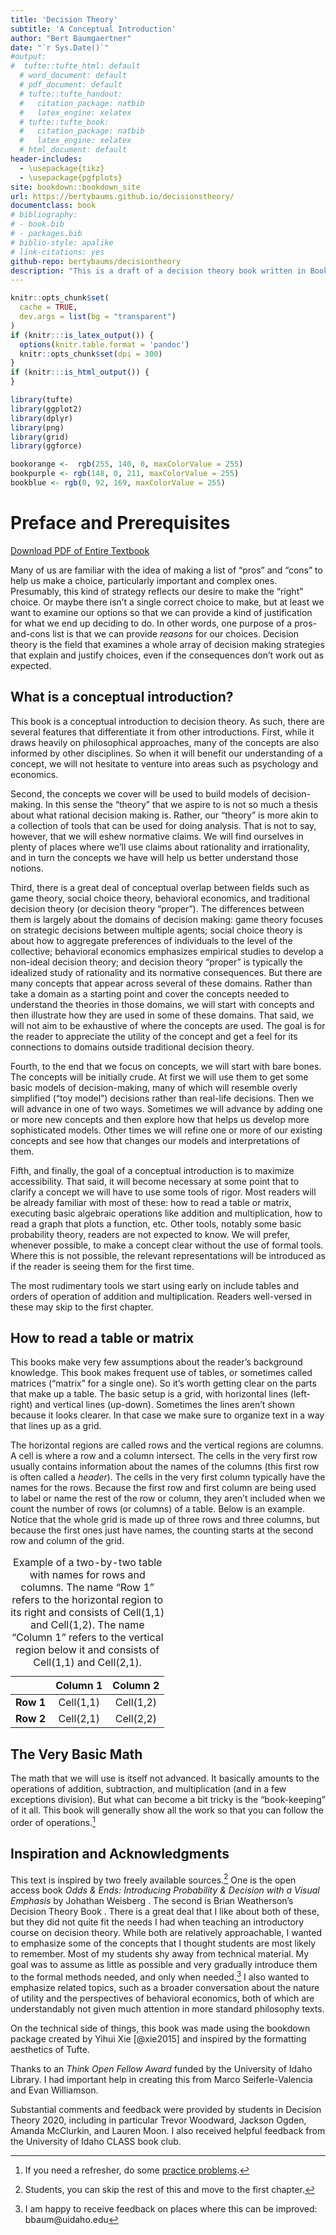 ```yaml
--- 
title: 'Decision Theory'
subtitle: 'A Conceptual Introduction' 
author: "Bert Baumgaertner"
date: "`r Sys.Date()`"
#output:
#  tufte::tufte_html: default
  # word_document: default
  # pdf_document: default
  # tufte::tufte_handout:
  #   citation_package: natbib
  #   latex_engine: xelatex
  # tufte::tufte_book:
  #   citation_package: natbib
  #   latex_engine: xelatex
  # html_document: default
header-includes: 
  - \usepackage{tikz}
  - \usepackage{pgfplots}
site: bookdown::bookdown_site
url: https://bertybaums.github.io/decisionstheory/
documentclass: book
# bibliography:
# - book.bib
# - packages.bib
# biblio-style: apalike
# link-citations: yes
github-repo: bertybaums/decisiontheory
description: "This is a draft of a decision theory book written in BookDown"
---
```


```r
knitr::opts_chunk$set(
  cache = TRUE,
  dev.args = list(bg = "transparent")
)
if (knitr:::is_latex_output()) {
  options(knitr.table.format = 'pandoc')
  knitr::opts_chunk$set(dpi = 300)
}
if (knitr:::is_html_output()) {
}

library(tufte)
library(ggplot2)
library(dplyr)
library(png)
library(grid)
library(ggforce)

bookorange <-  rgb(255, 140, 0, maxColorValue = 255)
bookpurple <- rgb(148, 0, 211, maxColorValue = 255)
bookblue <- rgb(0, 92, 169, maxColorValue = 255)
```


# Preface and Prerequisites {-}

[Download PDF of Entire Textbook](decisiontheory.pdf)

Many of us are familiar with the idea of making a list of "pros" and "cons" to help us make a choice, particularly important and complex ones. Presumably, this kind of strategy reflects our desire to make the "right" choice. Or maybe there isn't a single correct choice to make, but at least we want to examine our options so that we can provide a kind of justification for what we end up deciding to do. In other words, one purpose of a pros-and-cons list is that we can provide *reasons* for our choices. Decision theory is the field that examines a whole array of decision making strategies that explain and justify choices, even if the consequences don't work out as expected. 


## What is a conceptual introduction?

This book is a conceptual introduction to decision theory. As such, there are several features that differentiate it from other introductions. First, while it draws heavily on philosophical approaches, many of the concepts are also informed by other disciplines. So when it will benefit our understanding of a concept, we will not hesitate to venture into areas such as psychology and economics. 

Second, the concepts we cover will be used to build models of decision-making. In this sense the "theory" that we aspire to is not so much a thesis about what rational decision making is. Rather, our "theory" is more akin to a collection of tools that can be used for doing analysis. That is not to say, however, that we will eshew normative claims. We will find ourselves in plenty of places where we'll use claims about rationality and irrationality, and in turn the concepts we have will help us better understand those notions.

Third, there is a great deal of conceptual overlap between fields such as game theory, social choice theory, behavioral economics, and traditional decision theory (or decision theory "proper"). The differences between them is largely about the domains of decision making: game theory focuses on strategic decisions between multiple agents; social choice theory is about how to aggregate preferences of individuals to the level of the collective; behavioral economics emphasizes empirical studies to develop a non-ideal decision theory; and decision theory "proper" is typically the idealized study of rationality and its normative consequences. But there are many concepts that appear across several of these domains. Rather than take a domain as a starting point and cover the concepts needed to understand the theories in those domains, we will start with concepts and then illustrate how they are used in some of these domains. That said, we will not aim to be exhaustive of where the concepts are used. The goal is for the reader to appreciate the utility of the concept and get a feel for its connections to domains outside traditional decision theory.

Fourth, to the end that we focus on concepts, we will start with bare bones. The concepts will be initially crude. At first we will use them to get some basic models of decision-making, many of which will resemble overly simplified ("toy model") decisions rather than real-life decisions. Then we will advance in one of two ways. Sometimes we will advance by adding one or more new concepts and then explore how that helps us develop more sophisticated models. Other times we will refine one or more of our existing concepts and see how that changes our models and interpretations of them. 

Fifth, and finally, the goal of a conceptual introduction is to maximize accessibility. That said, it will become necessary at some point that to clarify a concept we will have to use some tools of rigor. Most readers will be already familiar with most of these: how to read a table or matrix, executing basic algebraic operations like addition and multiplication, how to read a graph that plots a function, etc. Other tools, notably some basic probability theory, readers are not expected to know. We will prefer, whenever possible, to make a concept clear without the use of formal tools. Where this is not possible, the relevant representations will be introduced as if the reader is seeing them for the first time. 

The most rudimentary tools we start using early on include tables and orders of operation of addition and multiplication. Readers well-versed in these may skip to the first chapter.


## How to read a table or matrix

This books make very few assumptions about the reader's background knowledge. This book makes frequent use of tables, or sometimes called matrices ("matrix" for a single one). So it's worth getting clear on the parts that make up a table. The basic setup is a grid, with horizontal lines (left-right) and vertical lines (up-down). Sometimes the lines aren't shown because it looks clearer. In that case we make sure to organize text in a way that lines up as a grid. 

The horizontal regions are called rows and the vertical regions are columns. A cell is where a row and a column intersect. The cells in the very first row usually contains information about the names of the columns (this first row is often called a *header*). The cells in the very first column typically have the names for the rows. Because the first row and first column are being used to label or name the rest of the row or column, they aren't included when we count the number of rows (or columns) of a table. Below is an example. Notice that the whole grid is made up of three rows and three columns, but because the first ones just have names, the counting starts at the second row and column of the grid.  

                        Column 1      Column 2
--------------------   ------------- ---------------
 **Row 1**               Cell(1,1)      Cell(1,2)
**Row 2**                Cell(2,1)      Cell(2,2)

Table: Example of a two-by-two table with names for rows and columns. The name "Row 1" refers to the horizontal region to its right and consists of Cell(1,1) and Cell(1,2). The name "Column 1" refers to the vertical region below it and consists of Cell(1,1) and Cell(2,1).



## The Very Basic Math

The math that we will use is itself not advanced. It basically amounts to the operations of addition, subtraction, and multiplication (and in a few exceptions division). But what can become a bit tricky is the "book-keeping" of it all. This book will generally show all the work so that you can follow the order of operations.^[If you need a refresher, do some [practice problems](https://g.co/kgs/mhz72v).]


## Inspiration and Acknowledgments


This text is inspired by two freely available sources.^[Students, you can skip the rest of this and move to the first chapter.] One is the open access book *Odds & Ends: Introducing Probability & Decision with a Visual Emphasis* by Johathan Weisberg \url{https://jonathanweisberg.org/vip/}. The second is Brian Weatherson's Decision Theory Book \url{http://brian.weatherson.org/424/DTBook.pdf}. There is a great deal that I like about both of these, but they did not quite fit the needs I had when teaching an introductory course on decision theory. While both are relatively approachable, I wanted to emphasize some of the concepts that I thought students are most likely to remember. Most of my students shy away from technical material. My goal was to assume as little as possible and very gradually introduce them to the formal methods needed, and only when needed.^[I am happy to receive feedback on places where this can be improved: bbaum@uidaho.edu] I also wanted to emphasize related topics, such as a broader conversation about the nature of utility and the perspectives of behavioral economics, both of which are understandably not given much attention in more standard philosophy texts.

On the technical side of things, this book was made using the bookdown package created by Yihui Xie [@xie2015] and inspired by the formatting aesthetics of Tufte.

Thanks to an *Think Open Fellow Award* funded by the University of Idaho Library. I had important help in creating this from Marco Seiferle-Valencia and Evan Williamson. 

Substantial comments and feedback were provided by students in Decision Theory 2020, including in particular Trevor Woodward, Jackson Ogden, Amanda McClurkin, and Lauren Moon. I also received helpful feedback from the University of Idaho CLASS book club.

